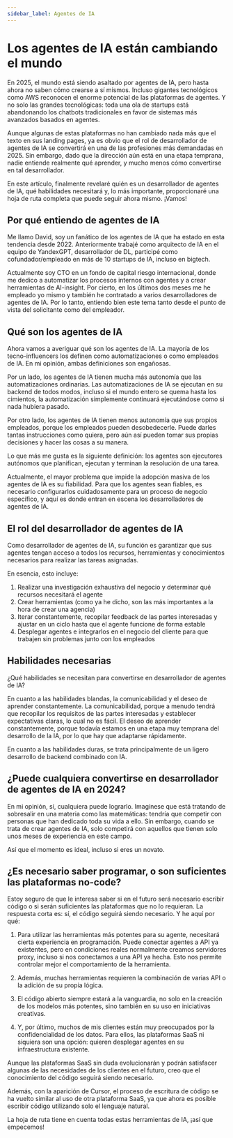 ```yaml
---
sidebar_label: Agentes de IA
---
```


# Los agentes de IA están cambiando el mundo

En 2025, el mundo está siendo asaltado por agentes de IA, pero hasta ahora no saben cómo crearse a sí mismos. Incluso gigantes tecnológicos como AWS reconocen el enorme potencial de las plataformas de agentes. Y no solo las grandes tecnológicas: toda una ola de startups está abandonando los chatbots tradicionales en favor de sistemas más avanzados basados en agentes.

Aunque algunas de estas plataformas no han cambiado nada más que el texto en sus landing pages, ya es obvio que el rol de desarrollador de agentes de IA se convertirá en una de las profesiones más demandadas en 2025. Sin embargo, dado que la dirección aún está en una etapa temprana, nadie entiende realmente qué aprender, y mucho menos cómo convertirse en tal desarrollador.

En este artículo, finalmente revelaré quién es un desarrollador de agentes de IA, qué habilidades necesitará y, lo más importante, proporcionaré una hoja de ruta completa que puede seguir ahora mismo. ¡Vamos!

## Por qué entiendo de agentes de IA

Me llamo David, soy un fanático de los agentes de IA que ha estado en esta tendencia desde 2022. Anteriormente trabajé como arquitecto de IA en el equipo de YandexGPT, desarrollador de DL, participé como cofundador/empleado en más de 10 startups de IA, incluso en bigtech.

Actualmente soy CTO en un fondo de capital riesgo internacional, donde me dedico a automatizar los procesos internos con agentes y a crear herramientas de AI-insight. Por cierto, en los últimos dos meses me he empleado yo mismo y también he contratado a varios desarrolladores de agentes de IA. Por lo tanto, entiendo bien este tema tanto desde el punto de vista del solicitante como del empleador.

## Qué son los agentes de IA

Ahora vamos a averiguar qué son los agentes de IA. La mayoría de los tecno-influencers los definen como automatizaciones o como empleados de IA. En mi opinión, ambas definiciones son engañosas.

Por un lado, los agentes de IA tienen mucha más autonomía que las automatizaciones ordinarias. Las automatizaciones de IA se ejecutan en su backend de todos modos, incluso si el mundo entero se quema hasta los cimientos, la automatización simplemente continuará ejecutándose como si nada hubiera pasado.

Por otro lado, los agentes de IA tienen menos autonomía que sus propios empleados, porque los empleados pueden desobedecerle. Puede darles tantas instrucciones como quiera, pero aún así pueden tomar sus propias decisiones y hacer las cosas a su manera.

Lo que más me gusta es la siguiente definición: los agentes son ejecutores autónomos que planifican, ejecutan y terminan la resolución de una tarea.

Actualmente, el mayor problema que impide la adopción masiva de los agentes de IA es su fiabilidad. Para que los agentes sean fiables, es necesario configurarlos cuidadosamente para un proceso de negocio específico, y aquí es donde entran en escena los desarrolladores de agentes de IA.

## El rol del desarrollador de agentes de IA

Como desarrollador de agentes de IA, su función es garantizar que sus agentes tengan acceso a todos los recursos, herramientas y conocimientos necesarios para realizar las tareas asignadas.

En esencia, esto incluye:

1. Realizar una investigación exhaustiva del negocio y determinar qué recursos necesitará el agente
2. Crear herramientas (como ya he dicho, son las más importantes a la hora de crear una agencia)
3. Iterar constantemente, recopilar feedback de las partes interesadas y ajustar en un ciclo hasta que el agente funcione de forma estable
4. Desplegar agentes e integrarlos en el negocio del cliente para que trabajen sin problemas junto con los empleados

## Habilidades necesarias

¿Qué habilidades se necesitan para convertirse en desarrollador de agentes de IA?

En cuanto a las habilidades blandas, la comunicabilidad y el deseo de aprender constantemente. La comunicabilidad, porque a menudo tendrá que recopilar los requisitos de las partes interesadas y establecer expectativas claras, lo cual no es fácil. El deseo de aprender constantemente, porque todavía estamos en una etapa muy temprana del desarrollo de la IA, por lo que hay que adaptarse rápidamente.

En cuanto a las habilidades duras, se trata principalmente de un ligero desarrollo de backend combinado con IA.

## ¿Puede cualquiera convertirse en desarrollador de agentes de IA en 2024?

En mi opinión, sí, cualquiera puede lograrlo. Imagínese que está tratando de sobresalir en una materia como las matemáticas: tendría que competir con personas que han dedicado toda su vida a ello. Sin embargo, cuando se trata de crear agentes de IA, solo competirá con aquellos que tienen solo unos meses de experiencia en este campo.

Así que el momento es ideal, incluso si eres un novato.

## ¿Es necesario saber programar, o son suficientes las plataformas no-code?

Estoy seguro de que le interesa saber si en el futuro será necesario escribir código o si serán suficientes las plataformas que no lo requieran. La respuesta corta es: sí, el código seguirá siendo necesario. Y he aquí por qué:

1. Para utilizar las herramientas más potentes para su agente, necesitará cierta experiencia en programación. Puede conectar agentes a API ya existentes, pero en condiciones reales normalmente creamos servidores proxy, incluso si nos conectamos a una API ya hecha. Esto nos permite controlar mejor el comportamiento de la herramienta.

2. Además, muchas herramientas requieren la combinación de varias API o la adición de su propia lógica.

3. El código abierto siempre estará a la vanguardia, no solo en la creación de los modelos más potentes, sino también en su uso en iniciativas creativas.

4. Y, por último, muchos de mis clientes están muy preocupados por la confidencialidad de los datos. Para ellos, las plataformas SaaS ni siquiera son una opción: quieren desplegar agentes en su infraestructura existente.

Aunque las plataformas SaaS sin duda evolucionarán y podrán satisfacer algunas de las necesidades de los clientes en el futuro, creo que el conocimiento del código seguirá siendo necesario.

Además, con la aparición de Cursor, el proceso de escritura de código se ha vuelto similar al uso de otra plataforma SaaS, ya que ahora es posible escribir código utilizando solo el lenguaje natural.

La hoja de ruta tiene en cuenta todas estas herramientas de IA, ¡así que empecemos!
